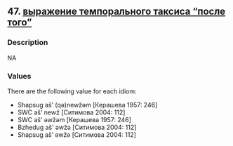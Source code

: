 ## 47. <a href =  'https://agricolamz.github.io/The_Circassian_Isoglosses_Database/47.html'>выражение темпорального таксиса "после того"</a>
### Description

NA


### Values
There are the following value for each idiom:

* Shapsug aš' (qə)newžəm [Керашева 1957: 246]
* SWC aš' newž [Ситимова 2004: 112]
* SWC aš' əwžəm [Керашева 1957: 246]
* Bzhedug aš' əwžə [Ситимова 2004: 112]
* Shapsug aš' əwžə [Ситимова 2004: 112]

